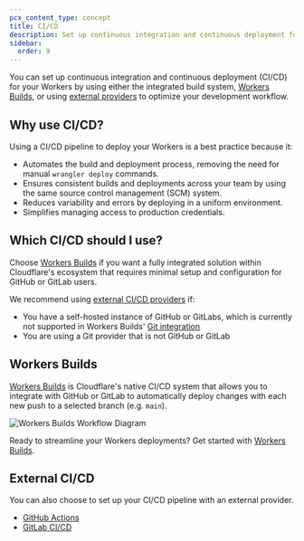 ```yaml
---
pcx_content_type: concept
title: CI/CD
description: Set up continuous integration and continuous deployment for your Workers.
sidebar:
  order: 9
---
```


You can set up continuous integration and continuous deployment (CI/CD) for your Workers by using either the integrated build system, [Workers Builds](#workers-builds), or using [external providers](#external-cicd) to optimize your development workflow.

## Why use CI/CD?

Using a CI/CD pipeline to deploy your Workers is a best practice because it:

- Automates the build and deployment process, removing the need for manual `wrangler deploy` commands.
- Ensures consistent builds and deployments across your team by using the same source control management (SCM) system.
- Reduces variability and errors by deploying in a uniform environment.
- Simplifies managing access to production credentials.

## Which CI/CD should I use?

Choose [Workers Builds](/workers/ci-cd/builds) if you want a fully integrated solution within Cloudflare's ecosystem that requires minimal setup and configuration for GitHub or GitLab users.

We recommend using [external CI/CD providers](/workers/ci-cd/external-cicd) if:

- You have a self-hosted instance of GitHub or GitLabs, which is currently not supported in Workers Builds' [Git integration](/workers/ci-cd/builds/git-integration/)
- You are using a Git provider that is not GitHub or GitLab

## Workers Builds

[Workers Builds](/workers/ci-cd/builds) is Cloudflare's native CI/CD system that allows you to integrate with GitHub or GitLab to automatically deploy changes with each new push to a selected branch (e.g. `main`).

![Workers Builds Workflow Diagram](~/assets/images/workers/platform/ci-cd/workers-builds-workflow.png)

Ready to streamline your Workers deployments? Get started with [Workers Builds](/workers/ci-cd/builds/#get-started).

## External CI/CD

You can also choose to set up your CI/CD pipeline with an external provider.

- [GitHub Actions](/workers/ci-cd/external-cicd/github-actions/)
- [GitLab CI/CD](/workers/ci-cd/external-cicd/gitlab-cicd/)
